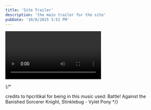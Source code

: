 ```yaml
---
title: 'Site Trailer'
description: 'the main trailer for the site'
pubDate: '10/6/2025 3:51 PM'
---
```


<video src={video} controls></video>

{/* 

credits to hpcritikal for being in this 
music used: Battle! Against the Banished Sorcerer Knight, Stinklebug - Vylet Pony
*/}
